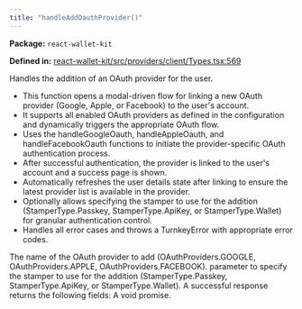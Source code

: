 ```yaml
---
title: "handleAddOauthProvider()"
---
```



<p><strong>Package:</strong> <code>react-wallet-kit</code></p>

<p><strong>Defined in:</strong> <a href="https://github.com/tkhq/sdk/blob/main/packages/react-wallet-kit/src/providers/client/Types.tsx#L569">react-wallet-kit/src/providers/client/Types.tsx:569</a></p>

<H3Bordered text="Overview" />

Handles the addition of an OAuth provider for the user.

<ul>
  <li>This function opens a modal-driven flow for linking a new OAuth provider (Google, Apple, or Facebook) to the user's account.</li>
  <li>It supports all enabled OAuth providers as defined in the configuration and dynamically triggers the appropriate OAuth flow.</li>
  <li>Uses the handleGoogleOauth, handleAppleOauth, and handleFacebookOauth functions to initiate the provider-specific OAuth authentication process.</li>
  <li>After successful authentication, the provider is linked to the user's account and a success page is shown.</li>
  <li>Automatically refreshes the user details state after linking to ensure the latest provider list is available in the provider.</li>
  <li>Optionally allows specifying the stamper to use for the addition (StamperType.Passkey, StamperType.ApiKey, or StamperType.Wallet) for granular authentication control.</li>
  <li>Handles all error cases and throws a TurnkeyError with appropriate error codes.</li>
</ul>

<H3Bordered text="Parameters" />

<ParamField body="params" type='object' required={true} path="params" >
  <Expandable title="params details">
    <NestedParam parentKey="params" childKey="providerName" type='OAuthProviders' required={true}>
The name of the OAuth provider to add (OAuthProviders.GOOGLE, OAuthProviders.APPLE, OAuthProviders.FACEBOOK).
</NestedParam>
    <NestedParam parentKey="params" childKey="stampWith" type='StamperType' required={false}>
parameter to specify the stamper to use for the addition (StamperType.Passkey, StamperType.ApiKey, or StamperType.Wallet).
</NestedParam>
  </Expandable>
</ParamField>

<H3Bordered text="Response" />
A successful response returns the following fields:

<ResponseField name="returns" type="void" required={true}>
  A void promise.
</ResponseField>
